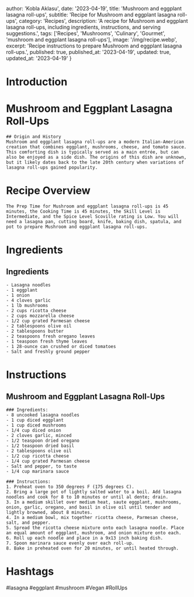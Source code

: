 
  author: 'Kobla Aklasu',
  date: '2023-04-19',
  title: 'Mushroom and eggplant lasagna roll-ups',
  subtitle: 'Recipe for Mushroom and eggplant lasagna roll-ups',
  category: 'Recipes',
  description: 'A recipe for Mushroom and eggplant lasagna roll-ups, including ingredients, instructions, and serving suggestions.',
  tags: ['Recipes', 'Mushrooms', 'Culinary', 'Gourmet', 'mushroom and eggplant lasagna roll-ups'],
  image: '/img/recipe.webp',
  excerpt: 'Recipe instructions to prepare Mushroom and eggplant lasagna roll-ups.',
  published: true,
  published_at: '2023-04-19',
  updated: true,
  updated_at: '2023-04-19'
}


  # Introduction

# Mushroom and Eggplant Lasagna Roll-Ups
    
    ## Origin and History
    Mushroom and eggplant lasagna roll-ups are a modern Italian-American creation that combines eggplant, mushrooms, cheese, and tomato sauce. This comforting dish is typically served as a main entrée, but can also be enjoyed as a side dish. The origins of this dish are unknown, but it likely dates back to the late 20th century when variations of lasagna roll-ups gained popularity.

# Recipe Overview

    The Prep Time for Mushroom and eggplant lasagna roll-ups is 45 minutes, the Cooking Time is 45 minutes, the Skill Level is Intermediate, and the Spice Level Scoville rating is Low. You will need a lasagna pan, cutting board, knife, baking dish, spatula, and pot to prepare Mushroom and eggplant lasagna roll-ups.

# Ingredients

## Ingredients
    - Lasagna noodles
    - 1 eggplant
    - 1 onion
    - 4 cloves garlic
    - 1 lb mushrooms
    - 2 cups ricotta cheese
    - 2 cups mozzarella cheese
    - 1/2 cup grated Parmesan cheese
    - 2 tablespoons olive oil
    - 2 tablespoons butter 
    - 2 teaspoons fresh oregano leaves
    - 1 teaspoon fresh thyme leaves
    - 1 28-ounce can crushed or diced tomatoes
    - Salt and freshly ground pepper

# Instructions

## Mushroom and Eggplant Lasagna Roll-Ups
    
    ### Ingredients:
    - 8 uncooked lasagna noodles
    - 1 cup diced eggplant
    - 1 cup diced mushrooms
    - 1/4 cup diced onion
    - 2 cloves garlic, minced
    - 1/2 teaspoon dried oregano
    - 1/2 teaspoon dried basil
    - 2 tablespoons olive oil
    - 1/2 cup ricotta cheese
    - 1/4 cup grated Parmesan cheese
    - Salt and pepper, to taste
    - 1/4 cup marinara sauce
    
    ### Instructions:
    1. Preheat oven to 350 degrees F (175 degrees C).
    2. Bring a large pot of lightly salted water to a boil. Add lasagna noodles and cook for 8 to 10 minutes or until al dente; drain.
    3. In a medium skillet over medium heat, saute eggplant, mushrooms, onion, garlic, oregano, and basil in olive oil until tender and lightly browned, about 8 minutes.
    4. In a medium bowl, mix together ricotta cheese, Parmesan cheese, salt, and pepper.
    5. Spread the ricotta cheese mixture onto each lasagna noodle. Place an equal amount of eggplant, mushroom, and onion mixture onto each.
    6. Roll up each noodle and place in a 9x13 inch baking dish. 
    7. Spoon marinara sauce evenly over each roll-up.
    8. Bake in preheated oven for 20 minutes, or until heated through.

# Hashtags

#lasagna #eggplant #mushroom #Vegan #RollUps



